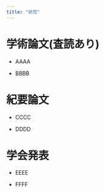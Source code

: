 ```yaml
---
title: "研究"
---
```


# 学術論文(査読あり)


- AAAA


- BBBB


# 紀要論文


- CCCC

- DDDD


# 学会発表

- EEEE

- FFFF
